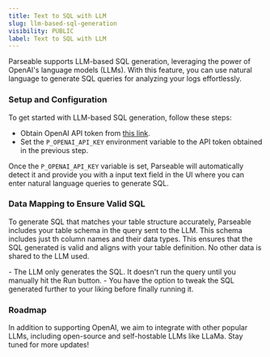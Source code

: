 ```yaml
---
title: Text to SQL with LLM
slug: llm-based-sql-generation
visibility: PUBLIC
label: Text to SQL with LLM
---
```


<head>
<title>Text to SQL Generation with LLM | Parseable</title>
<meta charSet="utf-8" />
<meta name="twitter:card" content="summary" />
</head>

Parseable supports LLM-based SQL generation, leveraging the power of OpenAI's language models (LLMs). With this feature, you can use natural language to generate SQL queries for analyzing your logs effortlessly.

### Setup and Configuration

To get started with LLM-based SQL generation, follow these steps:

- Obtain OpenAI API token from [this link](https://platform.openai.com/account/api-keys).
- Set the `P_OPENAI_API_KEY` environment variable to the API token obtained in the previous step. 

Once the `P_OPENAI_API_KEY` variable is set, Parseable will automatically detect it and provide you with a input text field in the UI where you can enter natural language queries to generate SQL.

### Data Mapping to Ensure Valid SQL

To generate SQL that matches your table structure accurately, Parseable includes your table schema in the query sent to the LLM. This schema includes just th column names and their data types. This ensures that the SQL generated is valid and aligns with your table definition. No other data is shared to the LLM used.

<Callout type="info">
- The LLM only generates the SQL. It doesn't run the query until you manually hit the Run button.
- You have the option to tweak the SQL generated further to your liking before finally running it.
</Callout>

### Roadmap

In addition to supporting OpenAI, we aim to integrate with other popular LLMs, including open-source and self-hostable LLMs like LLaMa. Stay tuned for more updates!
